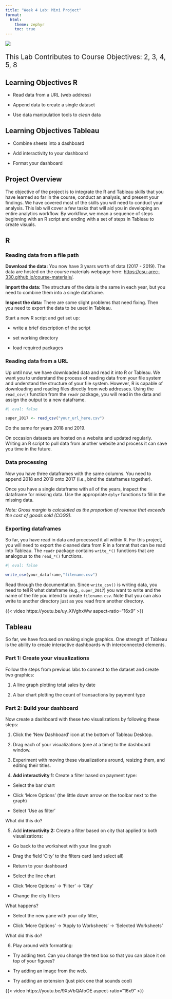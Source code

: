 ```yaml
---
title: "Week 4 Lab: Mini Project"
format: 
  html:
    theme: zephyr
    toc: true
---
```



![](includes/digital-transformation.jpg)

::: {style="font-size: 1.5em"}
This Lab Contributes to Course Objectives: 2, 3, 4, 5, 8
:::

## Learning Objectives R

- Read data from a URL (web address)

- Append data to create a single dataset

- Use data manipulation tools to *clean* data

## Learning Objectives Tableau

- Combine sheets into a dashboard

- Add interactivity to your dashboard

- Format your dashboard

## Project Overview

The objective of the project is to integrate the R and Tableau skills that you have learned so far in the course, conduct an analysis, and present your findings. We have covered most of the skills you will need to conduct your analysis.  This lab will cover a few tasks that will aid you in developing an entire analytics workflow.  By workflow, we mean a sequence of steps beginning with an R script and ending with a set of steps in Tableau to create visuals. 

## R 

### Reading data from a file path

**Download the data:** You now have 3 years worth of data (2017 - 2019). The data are hosted on the course materials webpage here: <https://csu-arec-330.github.io/course-materials/>.  

**Import the data:** The structure of the data is the same in each year, but you need to combine them into a single dataframe.  

**Inspect the data:** There are some slight problems that need fixing.  Then you need to export the data to be used in Tableau.

Start a new R script and get set up:

- write a brief description of the script

- set working directory

- load required packages

### Reading data from a URL

Up until now, we have downloaded data and read it into R or Tableau. We want you to understand the process of reading data from your file system and understand the structure of your file system.  However, R is capable of downloading and reading files directly from web addresses. Using the `read_csv()` function from the `readr` package, you will read in the data and assign the output to a new dataframe.

```r
#| eval: false

super_2017 <- read_csv("your_url_here.csv")
```

Do the same for years 2018 and 2019.

On occasion datasets are hosted on a website and updated regularly.  Writing an R script to pull data from another website and process it can save you time in the future. 

### Data processing

Now you have three dataframes with the same columns. You need to append 2018 and 2019 onto 2017 (i.e., bind the dataframes together).

Once you have a single dataframe with all of the years, inspect the dataframe for missing data.  Use the appropriate `dplyr` functions to fill in the missing data.

*Note: Gross margin is calculated as the proportion of revenue that exceeds the cost of goods sold (COGS).*

### Exporting dataframes

So far, you have read in data and processed it all within R. For this project, you will need to export the cleaned data from R in a format that can be read into Tableau.  The `readr` package contains `write_*()` functions that are analogous to the `read_*()` functions.  

```r
#| eval: false

write_csv(your_dataframe,"filename.csv")
```

Read through the documentation. Since `write_csv()` is writing data, you need to tell R what dataframe (e.g., `super_2017`) you want to write and the name of the file you intend to create `filename.csv`. Note that you can also write to another directory just as you read from another directory.

{{< video https://youtu.be/uy_XIVghxWw aspect-ratio="16x9" >}}


## Tableau

So far, we have focused on making single graphics.  One strength of Tableau is the ability to create interactive dashboards with interconnected elements.  

### Part 1: Create your visualizations

Follow the steps from previous labs to connect to the dataset and create two graphics:

1. A line graph plotting total sales by date

2. A bar chart plotting the count of transactions by payment type

### Part 2: Build your dashboard

Now create a dashboard with these two visualizations by following these steps:

1.  Click the 'New Dashboard' icon at the bottom of Tableau Desktop.

2.  Drag each of your visualizations (one at a time) to the dashboard window. 

3.  Experiment with moving these visualizations around, resizing them, and editing their titles. 

4.  **Add interactivity 1:** Create a filter based on payment type:

-  Select the bar chart

-  Click 'More Options' (the little down arrow on the toolbar next to the graph) 

-  Select 'Use as filter'

What did this do?

5.  Add **interactivity 2:** Create a filter based on city that applied to both visualizations:

-  Go back to the worksheet with your line graph 

-  Drag the field 'City' to the filters card (and select all)

-  Return to your dashboard

-  Select the line chart

-  Click 'More Options' -> 'Filter' -> 'City'

-  Change the city filters

What happens?

-  Select the new pane with your city filter, 

-  Click 'More Options' -> 'Apply to Worksheets' -> 'Selected Worksheets'

What did this do?

6.  Play around with formatting:

-  Try adding text. Can you change the text box so that you can place it on top of your figures?

-  Try adding an image from the web.

-  Try adding an extension (just pick one that sounds cool)

{{< video https://youtu.be/9XsVbQAfoOE aspect-ratio="16x9" >}}



